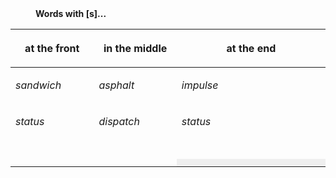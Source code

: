 :'''Words with [s]...'''
{| border="1" cellpadding="5" cellspacing="0" align="center"
! width="125" | '''at the front'''
! width="125" | '''in the middle'''
! width="250" colspan="2" | '''at the end''' 
|- style="height:30px" 
| ''sandwich'' 
| ''asphalt''
| ''impulse''
| ''mathematics''
|- style="height:30px" 
| ''status''
| ''dispatch''
| ''status''	
| ''immense''
|- style="height:30px" 
|
|
|
|
|- style="height:30px" 
|
|
|
|
|- style="height:30px" 
|
|
|
|
|- style="height:30px" 
|
|
|
|
|- style="height:30px" 
|
|
|
| rowspan="3" style="background:#efefef; border-left:0;" |
|- style="height:30px" 
|
|
| rowspan="2" style="background:#efefef; border-right:0;" | 
|- style="height:30px" 
|
|
|}